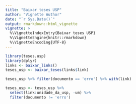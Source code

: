 ```yaml
---
title: "Baixar teses USP"
author: "Vignette Author"
date: "`r Sys.Date()`"
output: rmarkdown::html_vignette
vignette: >
  %\VignetteIndexEntry{Baixar teses USP}
  %\VignetteEngine{knitr::rmarkdown}
  %\VignetteEncoding{UTF-8}
---
```


```r
library(teses.usp)
library(dplyr)
links <- baixar_links()
teses_usp <- baixar_teses(links$link)

teses_usp %>% filter(documento == 'erro') %>% with(link)

teses_usp <- teses_usp %>%
  select(link:unidade_da_usp, -um) %>%
  filter(documento != 'erro')
```

